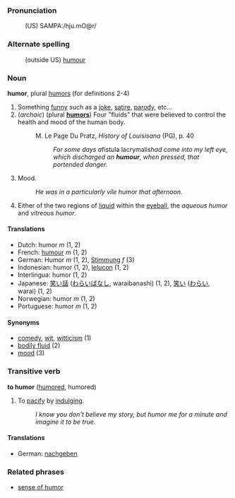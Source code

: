 ===Pronunciation===
:(US) SAMPA:/hju.mO@r/

===Alternate spelling===
:(outside US) [[humour]]

===Noun===
'''humor''', plural [[humors]] (for definitions 2-4)

# Something [[funny]] such as a [[joke]], [[satire]], [[parody]], etc...
# (''archaic'') (plural '''[[humors]]''') Four "fluids" that were believed to control the health and mood of the human body.
#:M. Le Page Du Pratz, ''History of Louisisana'' (PG), p. 40
#:: ''For some days a ''fistula lacrymalis'' had come into my left eye, which discharged an '''humour''', when pressed, that portended danger.''
# Mood.
#: ''He was in a particularly vile humor that afternoon.''
# Either of the two regions of [[liquid]] within the [[eyeball]], the ''aqueous humor'' and ''vitreous humor''.

====Translations====
*Dutch: humor ''m'' (1, 2)
*French: [[humour]] ''m'' (1, 2)
*German: Humor ''m'' (1, 2), [[Stimmung]] ''f'' (3)
*Indonesian: humor (1, 2), [[lelucon]] (1, 2)
*Interlingua: humor (1, 2)
*Japanese: [[笑い話]] ([[わらいばなし]], waraibanashi) (1, 2), [[笑い]] ([[わらい]], warai) (1, 2)
*Norwegian: humor ''m'' (1, 2)
*Portuguese: humor ''m'' (1, 2)

====Synonyms====
*[[comedy]], [[wit]], [[witticism]] (1)
*[[bodily fluid]] (2)
*[[mood]] (3)

===Transitive verb===
'''to humor''' ([[humored]], humored)

# To [[pacify]] by [[indulge|indulging]].
#: ''I know you don't believe my story, but humor me for a minute and imagine it to be true.''

====Translations====
*German: [[nachgeben]]

===Related phrases===
*[[sense of humor]]